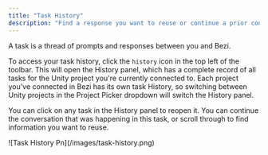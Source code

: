 ```yaml
---
title: "Task History"
description: "Find a response you want to reuse or continue a prior conversation"
---
```


A task is a thread of prompts and responses between you and Bezi. 

To access your task history, click the `history` icon in the top left of the toolbar. This will open the History panel, which has a complete record of all tasks for the Unity project you're currently connected to. Each project you’ve connected in Bezi has its own task History, so switching between Unity projects in the Project Picker dropdown will switch the History panel. 

You can click on any task in the History panel to reopen it. You can continue the conversation that was happening in this task, or scroll through to find information you want to reuse. 

<Frame>
  ![Task History Pn](/images/task-history.png)
</Frame>